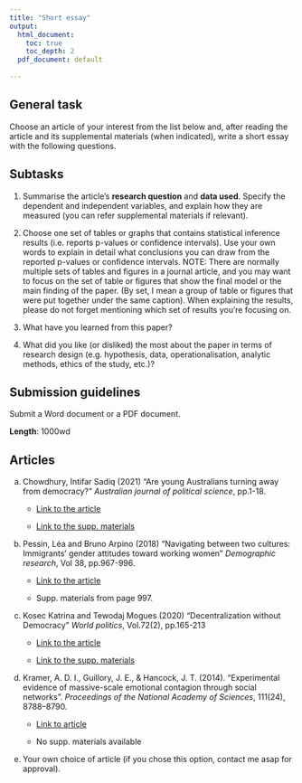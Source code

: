 ```yaml
---
title: "Short essay"
output:
  html_document:
    toc: true
    toc_depth: 2
  pdf_document: default
  
---
```


## General task

Choose an article of your interest from the list below and, after reading the article and its supplemental materials (when indicated), write a short essay with the following questions. 

## Subtasks

1. Summarise the article's **research question** and **data used**. Specify the dependent and independent variables, and explain how they are measured (you can refer supplemental materials if relevant).

2. Choose one set of tables or graphs that contains statistical inference results (i.e. reports p-values or confidence intervals). Use your own words to explain in detail what conclusions you can draw from the reported p-values or confidence intervals. NOTE: There are normally multiple sets of tables and figures in a journal article, and you may want to focus on the set of table or figures that show the final model or the main finding of the paper. (By set, I mean a group of table or figures that were put together under the same caption). When explaining the results, please do not forget mentioning which set of results you're focusing on.

3. What have you learned from this paper?

4. What did you like (or disliked) the most about the paper in terms of research design (e.g. hypothesis, data, operationalisation, analytic methods, ethics of the study, etc.)?

## Submission guidelines

Submit a Word document or a PDF document. 

**Length**: 1000wd

## Articles

a. Chowdhury, Intifar Sadiq (2021) "Are young Australians turning away from democracy?" *Australian journal of political science*, pp.1-18. 

    * [Link to the article](https://sydney.primo.exlibrisgroup.com/permalink/61USYD_INST/2rsddf/cdi_rmit_agispt_search_informit_org_doi_10_3316_agispt_20210709049607)
    
    * [Link to the supp. materials](https://www.tandfonline.com/doi/suppl/10.1080/10361146.2021.1899131?scroll=top&role=tab)
    
b. Pessin, Léa and Bruno Arpino (2018) "Navigating between two cultures: Immigrants' gender attitudes toward working women" *Demographic research*, Vol 38, pp.967-996.

    * [Link to the article](Navigating between two cultures: Immigrants’ gender attitudes toward working women)
    
    * Supp. materials from page 997.

c. Kosec Katrina and Tewodaj Mogues (2020) "Decentralization without Democracy" *World politics*, Vol.72(2), pp.165-213

    * [Link to the article](https://sydney.primo.exlibrisgroup.com/permalink/61USYD_INST/2rsddf/cdi_proquest_journals_2390139095)
    
    * [Link to the supp. materials](https://www.cambridge.org/core/journals/world-politics/article/decentralization-without-democracy/3F1224DFF2B9BC87C047EC425E4C1E6F#supplementary-materials)
    
d. Kramer, A. D. I., Guillory, J. E., & Hancock, J. T. (2014). "Experimental evidence of massive-scale emotional contagion through social networks". *Proceedings of the National Academy of Sciences*, 111(24), 8788–8790.

    * [Link to article](https://sydney.primo.exlibrisgroup.com/permalink/61USYD_INST/2rsddf/cdi_jstor_primary_23802004)
    
    * No supp. materials available

e.  Your own choice of article (if you chose this option, contact me asap for approval). 
